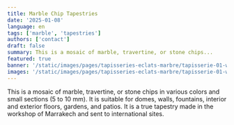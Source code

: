 ```yaml
---
title: Marble Chip Tapestries
date: '2025-01-08'
language: en
tags: ['marble', 'tapestries']
authors: ['contact']
draft: false
summary: This is a mosaic of marble, travertine, or stone chips...
featured: true
banner: '/static/images/pages/tapisseries-eclats-marbre/tapisserie-01-white.png'
images: '/static/images/pages/tapisseries-eclats-marbre/tapisserie-01-white.png'
---
```

This is a mosaic of marble, travertine, or stone chips in various colors and small sections (5 to 10 mm). It is suitable for domes, walls, fountains, 
interior and exterior floors, gardens, and patios. It is a true tapestry made in the workshop of Marrakech and sent to international sites.

<div className="grid grid-cols-1 md:grid-cols-2 lg:grid-cols-3 gap-2">
    <FancyBoxImage 
      src="/static/images/pages/tapisseries-eclats-marbre/tapisserie-01-white.png" 
      alt="tapisserie-01-white"  
      width={2882}
      height={1591}
      className="w-full"
    />
    <FancyBoxImage 
      src="/static/images/pages/tapisseries-eclats-marbre/tapisserie-02.png" 
      alt="tapisserie-02"  
      width={2912}
      height={1632}      
      className="w-full"
    />
    <FancyBoxImage 
      src="/static/images/pages/tapisseries-eclats-marbre/piscine-01.png" 
      alt="piscine-01"  
      width={2912}
      height={1632}      
      className="w-full"
    />    
    <FancyBoxImage 
      src="/static/images/pages/tapisseries-eclats-marbre/mosaique-01.png" 
      alt="mosaique-01"  
      width={2912}
      height={1632}       
      className="w-full"
    />
    <FancyBoxImage 
      src="/static/images/pages/tapisseries-eclats-marbre/mosaique-02.png" 
      alt="mosaique-02"  
      width={2912}
      height={1632}         
      className="w-full"
    />
    <FancyBoxImage 
      src="/static/images/pages/tapisseries-eclats-marbre/plafond-01.png" 
      alt="plafond-01"  
      width={2912}
      height={1632}            
      className="w-full"
    />
    <FancyBoxImage 
      src="/static/images/pages/tapisseries-eclats-marbre/chantier-01.png" 
      alt="chantier-01"  
      width={2912}
      height={1632}            
      className="w-full"
    />    
    <FancyBoxImage 
      src="/static/images/pages/tapisseries-eclats-marbre/chantier-02.png" 
      alt="chantier-02"  
      width={2912}
      height={1632}            
      className="w-full"
    />      
    <FancyBoxImage 
      src="/static/images/pages/tapisseries-eclats-marbre/chantier-03.png" 
      alt="chantier-03"  
      width={2912}
      height={1632}            
      className="w-full"
    />    
</div>